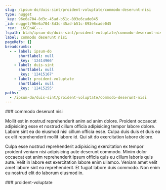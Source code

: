 ```yaml
---
slug: /ipsum-do/duis-sint/proident-voluptate/commodo-deserunt-nisi
type: nugget
_key: 96e6a704-8d3c-45ad-b51c-893e6cade045
_id: nugget/96e6a704-8d3c-45ad-b51c-893e6cade045
_rev: _iKCEn4C---
fspath: blah/ipsum-do/duis-sint/proident-voluptate/commodo-deserunt-nisi.md
label: commodo deserunt nisi
pageRefs: {}
breadcrumbs:
  - - label: ipsum-do
      shortlabel: null
      _key: '12414966'
    - label: duis-sint
      shortlabel: null
      _key: '12415167'
    - label: proident-voluptate
      shortlabel: null
      _key: '12415255'
paths:
  - /ipsum-do/duis-sint/proident-voluptate/commodo-deserunt-nisi
---
```


<NuggetArea>
<Nugget slug="/ipsum-do/duis-sint/proident-voluptate/commodo-deserunt-nisi" type="nugget" _key="96e6a704-8d3c-45ad-b51c-893e6cade045" _id="nugget/96e6a704-8d3c-45ad-b51c-893e6cade045" _rev="_iKCEn4C---" fspath="blah/ipsum-do/duis-sint/proident-voluptate/commodo-deserunt-nisi.md" label="commodo deserunt nisi" paths="/ipsum-do/duis-sint/proident-voluptate/commodo-deserunt-nisi">
<NuggetBody>
### commodo deserunt nisi

Mollit est in nostrud reprehenderit anim ad anim dolore. Proident occaecat adipisicing esse et nostrud cillum officia adipisicing tempor labore dolore. Labore sint ea do eiusmod nisi cillum officia esse. Culpa duis duis et duis ea ex elit reprehenderit mollit labore id. Qui sit do exercitation labore dolore.

Culpa esse nostrud reprehenderit adipisicing exercitation ex tempor proident veniam nisi adipisicing aute deserunt commodo. Minim dolor occaecat est anim reprehenderit ipsum officia quis eu cillum laboris quis aute. Velit in labore est exercitation labore enim ullamco. Veniam amet velit amet labore sint ea reprehenderit. Et fugiat labore duis commodo. Non enim eu nostrud elit do laborum eiusmod in.

</NuggetBody>
<Breadcrumbs>
<Crumbs>
<Crumb _key="12414966" label="ipsum-do" /><Crumb _key="12415167" label="duis-sint" /><Crumb _key="12415255" label="proident-voluptate" />
</Crumbs>
</Breadcrumbs>
</Nugget>

<NuggetsInbound>
</NuggetsInbound>
<NuggetsOutbound>
</NuggetsOutbound>
</NuggetArea>
<PassagesInbound>
<Passage direction="inbound" type="passage" _key="12415255" _id="passage/12415255" _rev="_iKCEn4---A" label="proident-voluptate" passage="proident-voluptate" fspath="blah/ipsum-do/duis-sint/proident-voluptate" paths="/ipsum-do/duis-sint/proident-voluptate" slug="/ipsum-do/duis-sint/proident-voluptate">
<NuggetBody>
### proident-voluptate

</NuggetBody>
<Breadcrumbs>
<Crumbs>
<Crumb _key="12414966" label="ipsum-do" /><Crumb _key="12415167" label="duis-sint" />
</Crumbs>
</Breadcrumbs>
</Passage>

</PassagesInbound>
<PassagesOutbound>
</PassagesOutbound>